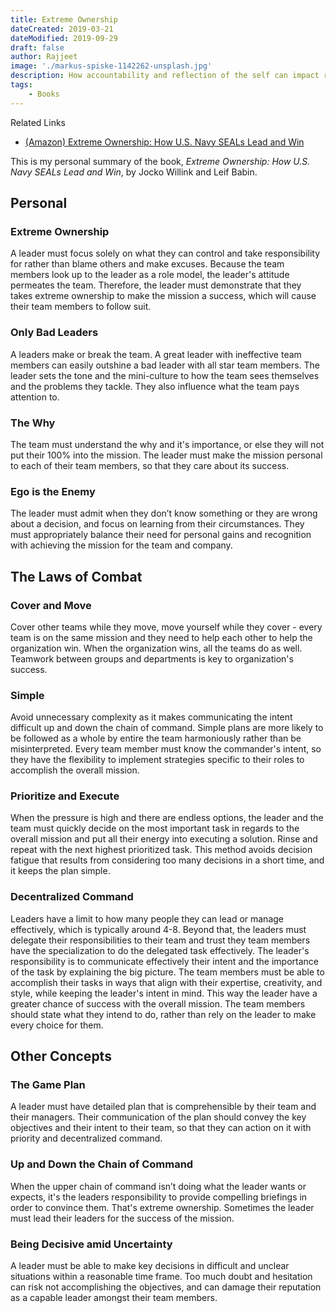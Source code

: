 ```yaml
---
title: Extreme Ownership 
dateCreated: 2019-03-21
dateModified: 2019-09-29
draft: false
author: Rajjeet
image: './markus-spiske-1142262-unsplash.jpg'
description: How accountability and reflection of the self can impact results  
tags: 
    - Books
---
```


<div class="ui icon info message">
    <i class="linkify icon"></i>
    <div class="content">
        <div class="header">Related Links</div>
        <ul class="list">
            <li><a target="_blank" href="https://www.amazon.ca/Extreme-Ownership-U-S-Navy-SEALs/dp/1250183863/ref=sr_1_1?hvadid=208417755541&hvdev=c&hvlocphy=9000838&hvnetw=g&hvpos=1t2&hvqmt=b&hvrand=10121588327934293711&hvtargid=kwd-298751115982&keywords=extreme+ownership&qid=1553165843&s=gateway&sr=8-1&tag=googcana-20">(Amazon) Extreme Ownership: How U.S. Navy SEALs Lead and Win</a></li>
        </ul>
    </div>
</div>

This is my personal summary of the book, _Extreme Ownership: How U.S. Navy SEALs Lead and Win_, by Jocko Willink and Leif Babin.

## Personal
### Extreme Ownership
A leader must focus solely on what they can control and take responsibility for rather than blame others and make excuses. Because the team members look up to the leader as a role model, the leader's attitude permeates the team. Therefore, the leader must demonstrate that they takes extreme ownership to make the mission a success, which will cause their team members to follow suit. 

### Only Bad Leaders
A leaders make or break the team. A great leader with ineffective team members can easily outshine a bad leader with all star team members. The leader sets the tone and the mini-culture to how the team sees themselves and the problems they tackle. They also influence what the team pays attention to.

### The Why
The team must understand the why and it's importance, or else they will not put their 100% into the mission. The leader must make the mission personal to each of their team members, so that they care about its success.
 
### Ego is the Enemy
The leader must admit when they don’t know something or they are wrong about a decision, and focus on learning from their circumstances. They must appropriately balance their need for personal gains and recognition with achieving the mission for the team and company.
 
## The Laws of Combat
### Cover and Move
Cover other teams while they move, move yourself while they cover - every team is on the same mission and they need to help each other to help the organization win. When the organization wins, all the teams do as well. Teamwork between groups and departments is key to organization's success.
 
### Simple
Avoid unnecessary complexity as it makes communicating the intent difficult up and down the chain of command. Simple plans are more likely to be followed as a whole by entire the team harmoniously rather than be misinterpreted. Every team member must know the commander's intent, so they have the flexibility to implement strategies specific to their roles to accomplish the overall mission. 

### Prioritize and Execute
When the pressure is high and there are endless options, the leader and the team must quickly decide on the most important task in regards to the overall mission and put all their energy into executing a solution. Rinse and repeat with the next highest prioritized task. This method avoids decision fatigue that results from considering too many decisions in a short time, and it keeps the plan simple.

### Decentralized Command
Leaders have a limit to how many people they can lead or manage effectively, which is typically around 4-8. Beyond that, the leaders must delegate their responsibilities to their team and trust they team members have the specialization to do the delegated task effectively. The leader's responsibility is to communicate effectively their intent and the importance of the task by explaining the big picture. The team members must be able to accomplish their tasks in ways that align with their expertise, creativity, and style, while keeping the leader's intent in mind. This way the leader have a greater chance of success with the overall mission. The team members should state what they intend to do, rather than rely on the leader to make every choice for them. 

## Other Concepts
### The Game Plan
A leader must have detailed plan that is comprehensible by their team and their managers. Their communication of the plan should convey the key objectives and their intent to their team, so that they can action on it with priority and decentralized command. 

### Up and Down the Chain of Command
When the upper chain of command isn’t doing what the leader wants or expects, it's the leaders responsibility to provide compelling briefings in order to convince them. That's extreme ownership. Sometimes the leader must lead their leaders for the success of the mission.
 
### Being Decisive amid Uncertainty
A leader must be able to make key decisions in difficult and unclear situations within a reasonable time frame. Too much doubt and hesitation can risk not accomplishing the objectives, and can damage their reputation as a capable leader amongst their team members. 
